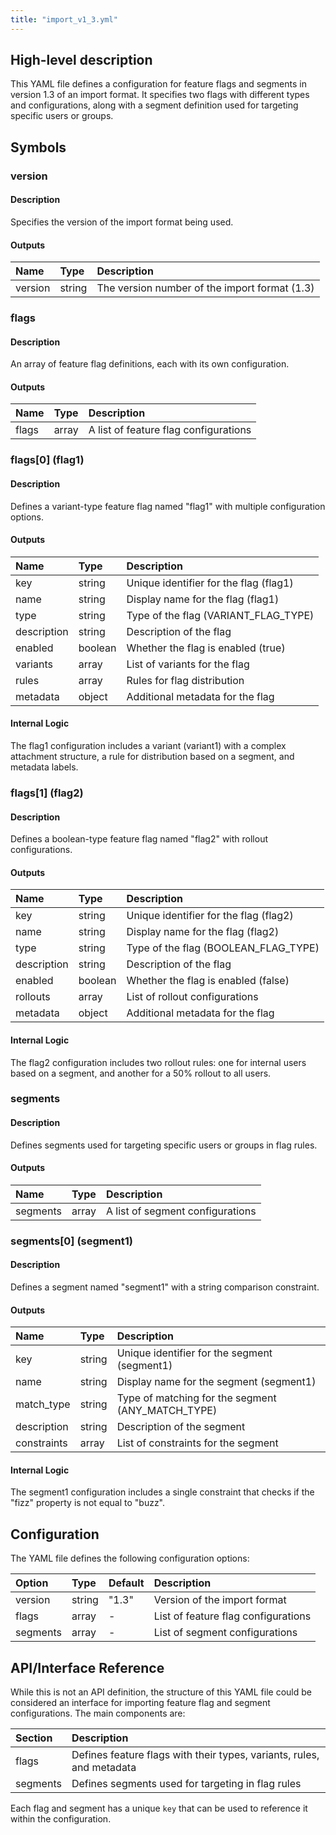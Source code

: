 ```yaml
---
title: "import_v1_3.yml"
---
```


## High-level description
This YAML file defines a configuration for feature flags and segments in version 1.3 of an import format. It specifies two flags with different types and configurations, along with a segment definition used for targeting specific users or groups.

## Symbols

### version
#### Description
Specifies the version of the import format being used.

#### Outputs
| Name | Type | Description |
|:-----|:-----|:------------|
| version | string | The version number of the import format (1.3) |

### flags
#### Description
An array of feature flag definitions, each with its own configuration.

#### Outputs
| Name | Type | Description |
|:-----|:-----|:------------|
| flags | array | A list of feature flag configurations |

### flags[0] (flag1)
#### Description
Defines a variant-type feature flag named "flag1" with multiple configuration options.

#### Outputs
| Name | Type | Description |
|:-----|:-----|:------------|
| key | string | Unique identifier for the flag (flag1) |
| name | string | Display name for the flag (flag1) |
| type | string | Type of the flag (VARIANT_FLAG_TYPE) |
| description | string | Description of the flag |
| enabled | boolean | Whether the flag is enabled (true) |
| variants | array | List of variants for the flag |
| rules | array | Rules for flag distribution |
| metadata | object | Additional metadata for the flag |

#### Internal Logic
The flag1 configuration includes a variant (variant1) with a complex attachment structure, a rule for distribution based on a segment, and metadata labels.

### flags[1] (flag2)
#### Description
Defines a boolean-type feature flag named "flag2" with rollout configurations.

#### Outputs
| Name | Type | Description |
|:-----|:-----|:------------|
| key | string | Unique identifier for the flag (flag2) |
| name | string | Display name for the flag (flag2) |
| type | string | Type of the flag (BOOLEAN_FLAG_TYPE) |
| description | string | Description of the flag |
| enabled | boolean | Whether the flag is enabled (false) |
| rollouts | array | List of rollout configurations |
| metadata | object | Additional metadata for the flag |

#### Internal Logic
The flag2 configuration includes two rollout rules: one for internal users based on a segment, and another for a 50% rollout to all users.

### segments
#### Description
Defines segments used for targeting specific users or groups in flag rules.

#### Outputs
| Name | Type | Description |
|:-----|:-----|:------------|
| segments | array | A list of segment configurations |

### segments[0] (segment1)
#### Description
Defines a segment named "segment1" with a string comparison constraint.

#### Outputs
| Name | Type | Description |
|:-----|:-----|:------------|
| key | string | Unique identifier for the segment (segment1) |
| name | string | Display name for the segment (segment1) |
| match_type | string | Type of matching for the segment (ANY_MATCH_TYPE) |
| description | string | Description of the segment |
| constraints | array | List of constraints for the segment |

#### Internal Logic
The segment1 configuration includes a single constraint that checks if the "fizz" property is not equal to "buzz".

## Configuration
The YAML file defines the following configuration options:

| Option | Type | Default | Description |
|:-------|:-----|:--------|:------------|
| version | string | "1.3" | Version of the import format |
| flags | array | - | List of feature flag configurations |
| segments | array | - | List of segment configurations |

## API/Interface Reference
While this is not an API definition, the structure of this YAML file could be considered an interface for importing feature flag and segment configurations. The main components are:

| Section | Description |
|:--------|:------------|
| flags | Defines feature flags with their types, variants, rules, and metadata |
| segments | Defines segments used for targeting in flag rules |

Each flag and segment has a unique `key` that can be used to reference it within the configuration.